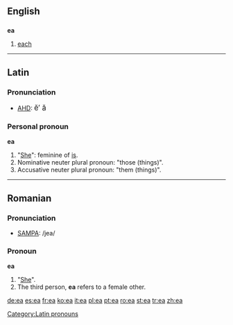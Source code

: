{{see|-ea}}
==English==

==={{abbreviation}}===
'''ea'''

# [[each]]

----

==Latin==

===Pronunciation===
*[[AHD]]: <big> ĕ′ ă </big>

===Personal pronoun===
'''ea''' {{f}}

# "[[She]]": feminine of [[is]].
# Nominative neuter plural pronoun: "those (things)".
# Accusative neuter plural pronoun: "them (things)".

----

==Romanian==

===Pronunciation===
*[[w:SAMPA|SAMPA]]: /jea/

===Pronoun===
'''ea'''

# "[[She]]".
# The third person, '''ea''' refers to a female other.

[[Category:Latin pronouns]]

[[de:ea]]
[[es:ea]]
[[fr:ea]]
[[ko:ea]]
[[it:ea]]
[[pl:ea]]
[[pt:ea]]
[[ro:ea]]
[[st:ea]]
[[tr:ea]]
[[zh:ea]]